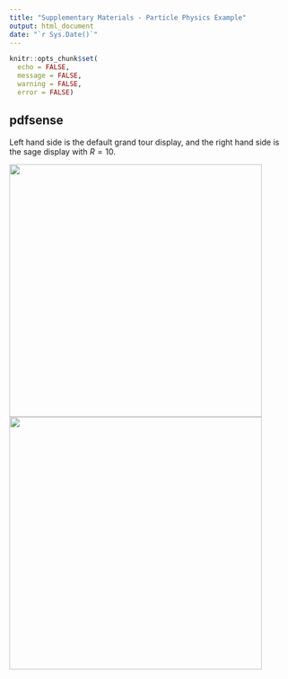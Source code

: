 ```yaml
---
title: "Supplementary Materials - Particle Physics Example"
output: html_document
date: "`r Sys.Date()`"
---
```


```r
knitr::opts_chunk$set(
  echo = FALSE, 
  message = FALSE, 
  warning = FALSE,
  error = FALSE)
```

## pdfsense

Left hand side is the default grand tour display, and the right hand side is the sage display with $R = 10$.

<img src="../gifs/pdfsense_grand.gif" width="450"/> <img src="../gifs/pdfsense_sage_r10.gif" width="450"/>
